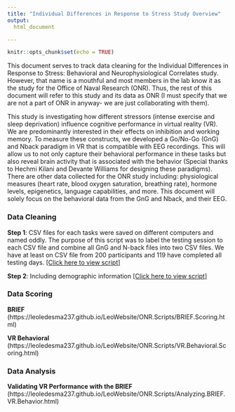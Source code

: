 ```yaml
---
title: "Individual Differences in Response to Stress Study Overview"
output:
  html_document

---
```



```r
knitr::opts_chunk$set(echo = TRUE)
``` 


This document serves to track data cleaning for the Individual Differences in Response to Stress: Behavioral and Neurophysiological Correlates study. However, that name is a mouthful and most members in the lab know it as the study for the Office of Naval Research (ONR). Thus, the rest of this document will refer to this study and its data as ONR (I must specify that we are not a part of ONR in anyway- we are just collaborating with them).

This study is investigating how different stressors (intense exercise and sleep deprivation) influence cognitive performance in virtual reality (VR). We are predominantly interested in their effects on inhibition and working memory. To measure these constructs, we developed a Go/No-Go (GnG) and Nback paradigm in VR that is compatible with EEG recordings. This will allow us to not only capture their behavioral performance in these tasks but also reveal brain activity that is associated with the behavior (Special thanks to Hechmi Kilani and Devante Williams for designing these paradigms). There are other data collected for the ONR study including: physiological measures (heart rate, blood oxygen saturation, breathing rate), hormone levels, epigenetics, language capabilities, and more. This document will solely focus on the behavioral data from the GnG and Nback, and their EEG.

### Data Cleaning

**Step 1**: CSV files for each tasks were saved on different computers and named oddly. The purpose of this script was to label the testing session to each CSV file and combine all GnG and N-back files into two CSV files. We have at least on CSV file from 200 participants and 119 have completed all testing days. [[Click here to view script]](https://leoledesma237.github.io/LeoWebsite/ONR.Scripts/Day.Labeling.html)

**Step 2**: Including demographic information [[Click here to view script]](https://leoledesma237.github.io/LeoWebsite/ONR.Scripts/Adding.Demographics.html)


### Data Scoring

**BRIEF** <add description here>(https://leoledesma237.github.io/LeoWebsite/ONR.Scripts/BRIEF.Scoring.html)

**VR Behavioral** <add description here>(https://leoledesma237.github.io/LeoWebsite/ONR.Scripts/VR.Behavioral.Scoring.html)

### Data Analysis

**Validating VR Performance with the BRIEF** <add description here>(https://leoledesma237.github.io/LeoWebsite/ONR.Scripts/Analyzing.BRIEF.VR.Behavior.html)
